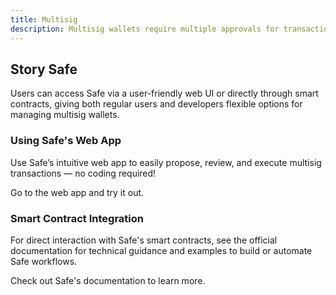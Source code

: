 ```yaml
---
title: Multisig
description: Multisig wallets require multiple approvals for transactions, enhancing security for digital assets. Story uses Safe, a trusted multisig solution, for transparent collective management of its onchain operations.
---
```


## Story Safe

Users can access Safe via a user-friendly web UI or directly through smart contracts, giving both regular users and developers flexible options for managing multisig wallets.

### Using Safe's Web App

Use Safe’s intuitive web app to easily propose, review, and execute multisig transactions — no coding required!

<Card title="Story Safe" href="https://safe.story.foundation/welcome" horizontal icon="vault">

Go to the web app and try it out.

</Card>

### Smart Contract Integration

For direct interaction with Safe's smart contracts, see the official documentation for technical guidance and examples to build or automate Safe workflows.

<Card title="Safe Docs" href="https://docs.safe.global/home/what-is-safe" horizontal icon="book">

Check out Safe's documentation to learn more.

</Card>